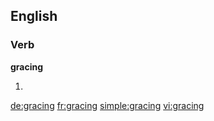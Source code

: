 ==English==

===Verb===
'''gracing'''

# {{present participle of|grace}}

[[de:gracing]]
[[fr:gracing]]
[[simple:gracing]]
[[vi:gracing]]